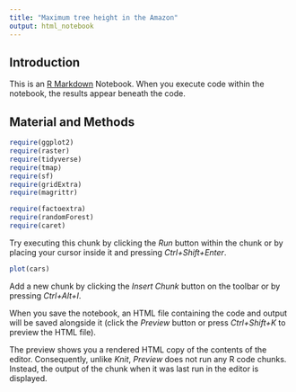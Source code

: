 ```yaml
---
title: "Maximum tree height in the Amazon"
output: html_notebook
---
```


## Introduction

This is an [R Markdown](http://rmarkdown.rstudio.com) Notebook. When you execute code within the notebook, the results appear beneath the code. 

## Material and Methods

```r
require(ggplot2)
require(raster)
require(tidyverse)
require(tmap)
require(sf)
require(gridExtra)
require(magrittr)

require(factoextra) 
require(randomForest)
require(caret)
```


Try executing this chunk by clicking the *Run* button within the chunk or by placing your cursor inside it and pressing *Ctrl+Shift+Enter*. 

```r
plot(cars)
```

Add a new chunk by clicking the *Insert Chunk* button on the toolbar or by pressing *Ctrl+Alt+I*.

When you save the notebook, an HTML file containing the code and output will be saved alongside it (click the *Preview* button or press *Ctrl+Shift+K* to preview the HTML file).

The preview shows you a rendered HTML copy of the contents of the editor. Consequently, unlike *Knit*, *Preview* does not run any R code chunks. Instead, the output of the chunk when it was last run in the editor is displayed.
